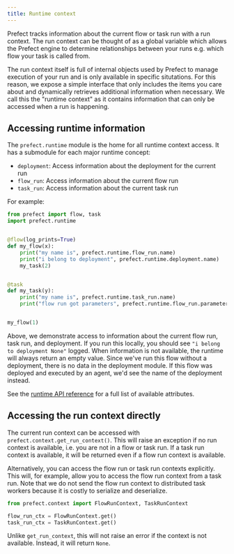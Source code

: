 ```yaml
---
title: Runtime context
---
```


Prefect tracks information about the current flow or task run with a run context. The run context can be thought of as a global variable which allows the Prefect engine to determine relationships between your runs e.g. which flow your task is called from.

The run context itself is full of internal objects used by Prefect to manage execution of your run and is only available in specific situtations. For this reason, we expose a simple interface that only includes the items you care about and dynamically retrieves additional information when necessary. We call this the "runtime context" as it contains information that can only be accessed when a run is happening.

## Accessing runtime information

The `prefect.runtime` module is the home for all runtime context access. It has a submodule for each major runtime concept:

- `deployment`: Access information about the deployment for the current run
- `flow_run`: Access information about the current flow run
- `task_run`: Access information about the current task run


For example:

```python
from prefect import flow, task
import prefect.runtime


@flow(log_prints=True)
def my_flow(x):
    print("my name is", prefect.runtime.flow_run.name)
    print("i belong to deployment", prefect.runtime.deployment.name)
    my_task(2)


@task
def my_task(y):
    print("my name is", prefect.runtime.task_run.name)
    print("flow run got parameters", prefect.runtime.flow_run.parameters)


my_flow(1)
```

Above, we demonstrate access to information about the current flow run, task run, and deployment. If you run this locally, you should see `"i belong to deployment None"` logged. When information is not available, the runtime will always return an empty value. Since we've run this flow without a deployment, there is no data in the deployment module. If this flow was deployed and executed by an agent, we'd see the name of the deployment instead.

See the [runtime API reference](/2.9.0/api-ref/prefect/runtime/) for a full list of available attributes.

## Accessing the run context directly

The current run context can be accessed with `prefect.context.get_run_context()`. This will raise an exception if no run context is available, i.e. you are not in a flow or task run. If a task run context is available, it will be returned even if a flow run context is available.

Alternatively, you can access the flow run or task run contexts explicitly. This will, for example, allow you to access the flow run context from a task run. Note that we do not send the flow run context to distributed task workers because it is costly to serialize and deserialize.

```python
from prefect.context import FlowRunContext, TaskRunContext

flow_run_ctx = FlowRunContext.get()
task_run_ctx = TaskRunContext.get()
```

Unlike `get_run_context`, this will not raise an error if the context is not available. Instead, it will return `None`.

